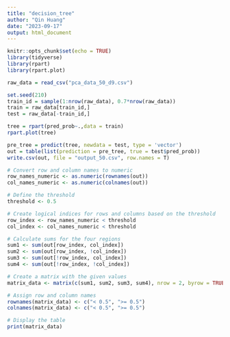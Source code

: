---
title: "decision_tree"
author: "Qin Huang"
date: "2023-09-17"
output: html_document
---

```{r setup, include=FALSE}
knitr::opts_chunk$set(echo = TRUE)
library(tidyverse)
library(rpart)
library(rpart.plot)
```


```{r cars}
raw_data = read_csv("pca_data_50_d9.csv")

set.seed(210)
train_id = sample(1:nrow(raw_data), 0.7*nrow(raw_data))
train = raw_data[train_id,]
test = raw_data[-train_id,]


```



```{r}

tree = rpart(pred_prob~.,data = train)
rpart.plot(tree)

```


```{r}

pre_tree = predict(tree, newdata = test, type = 'vector')
out = table(list(prediction = pre_tree, true = test$pred_prob))
write.csv(out, file = "output_50.csv", row.names = T)
```

```{r}
# Convert row and column names to numeric
row_names_numeric <- as.numeric(rownames(out))
col_names_numeric <- as.numeric(colnames(out))

# Define the threshold
threshold <- 0.5

# Create logical indices for rows and columns based on the threshold
row_index <- row_names_numeric < threshold
col_index <- col_names_numeric < threshold

# Calculate sums for the four regions
sum1 <- sum(out[row_index, col_index])
sum2 <- sum(out[row_index, !col_index])
sum3 <- sum(out[!row_index, col_index])
sum4 <- sum(out[!row_index, !col_index])

```


```{r}
# Create a matrix with the given values
matrix_data <- matrix(c(sum1, sum2, sum3, sum4), nrow = 2, byrow = TRUE)

# Assign row and column names
rownames(matrix_data) <- c("< 0.5", ">= 0.5")
colnames(matrix_data) <- c("< 0.5", ">= 0.5")

# Display the table
print(matrix_data)

```
